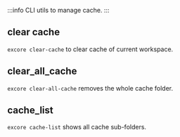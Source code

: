 
:::info
CLI utils to manage cache.
:::

## clear cache

`excore clear-cache` to clear cache of current workspace.


## clear_all_cache

`excore clear-all-cache` removes the whole cache folder.


## cache_list

`excore cache-list` shows all cache sub-folders.

